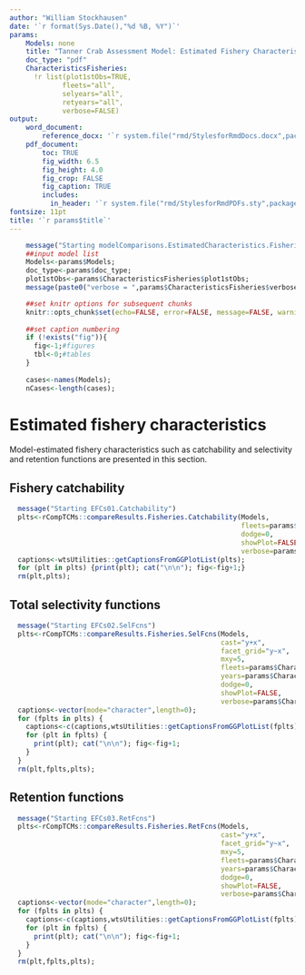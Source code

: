```yaml
---
author: "William Stockhausen"
date: '`r format(Sys.Date(),"%d %B, %Y")`'
params: 
    Models: none
    title: "Tanner Crab Assessment Model: Estimated Fishery Characteristics" 
    doc_type: "pdf"
    CharacteristicsFisheries:
      !r list(plot1stObs=TRUE,
             fleets="all",
             selyears="all",
             retyears="all",
             verbose=FALSE)
output: 
    word_document: 
        reference_docx: '`r system.file("rmd/StylesforRmdDocs.docx",package="wtsUtilities")`'
    pdf_document: 
        toc: TRUE
        fig_width: 6.5
        fig_height: 4.0
        fig_crop: FALSE
        fig_caption: TRUE
        includes:
          in_header: '`r system.file("rmd/StylesforRmdPDFs.sty",package="wtsUtilities")`'
fontsize: 11pt
title: '`r params$title`'
---
```


```r
    message("Starting modelComparisons.EstimatedCharacteristics.Fisheries.Rmd")
    ##input model list
    Models<-params$Models;
    doc_type<-params$doc_type;
    plot1stObs<-params$CharacteristicsFisheries$plot1stObs;
    message(paste0("verbose = ",params$CharacteristicsFisheries$verbose,"\n"))

    ##set knitr options for subsequent chunks
    knitr::opts_chunk$set(echo=FALSE, error=FALSE, message=FALSE, warning=FALSE, concordance=TRUE, fig.width=6.5, fig.height=7.0, dpi=300)
    
    ##set caption numbering
    if (!exists("fig")){
      fig<-1;#figures
      tbl<-0;#tables
    }
    
    cases<-names(Models);
    nCases<-length(cases);
```

# Estimated fishery characteristics
Model-estimated fishery characteristics such as catchability and selectivity and retention functions are presented in this section.

\clearpage

## Fishery catchability

```r
  message("Starting EFCs01.Catchability")
  plts<-rCompTCMs::compareResults.Fisheries.Catchability(Models,
                                                         fleets=params$CharacteristicsFisheries$fleets,
                                                         dodge=0,
                                                         showPlot=FALSE,
                                                         verbose=params$CharacteristicsFisheries$verbose)
  captions<-wtsUtilities::getCaptionsFromGGPlotList(plts);
  for (plt in plts) {print(plt); cat("\n\n"); fig<-fig+1;}
  rm(plt,plts);
```

\FloatBarrier

\clearpage 

## Total selectivity functions

```r
  message("Starting EFCs02.SelFcns")
  plts<-rCompTCMs::compareResults.Fisheries.SelFcns(Models,
                                                    cast="y+x",
                                                    facet_grid="y~x",
                                                    mxy=5,
                                                    fleets=params$CharacteristicsFisheries$fleets,
                                                    years=params$CharacteristicsFisheries$selyears,
                                                    dodge=0,
                                                    showPlot=FALSE,
                                                    verbose=params$CharacteristicsFisheries$verbose);
  captions<-vector(mode="character",length=0);
  for (fplts in plts) {
    captions<-c(captions,wtsUtilities::getCaptionsFromGGPlotList(fplts));
    for (plt in fplts) {
      print(plt); cat("\n\n"); fig<-fig+1;
    }
  }
  rm(plt,fplts,plts);
```

\FloatBarrier

\clearpage 

## Retention functions

```r
  message("Starting EFCs03.RetFcns")
  plts<-rCompTCMs::compareResults.Fisheries.RetFcns(Models,
                                                    cast="y+x",
                                                    facet_grid="y~x",
                                                    mxy=5,
                                                    fleets=params$CharacteristicsFisheries$fleets,
                                                    years=params$CharacteristicsFisheries$retyears,
                                                    dodge=0,
                                                    showPlot=FALSE,
                                                    verbose=params$CharacteristicsFisheries$verbose);
  captions<-vector(mode="character",length=0);
  for (fplts in plts) {
    captions<-c(captions,wtsUtilities::getCaptionsFromGGPlotList(fplts));
    for (plt in fplts) {
      print(plt); cat("\n\n"); fig<-fig+1;
    }
  }
  rm(plt,fplts,plts);
```

